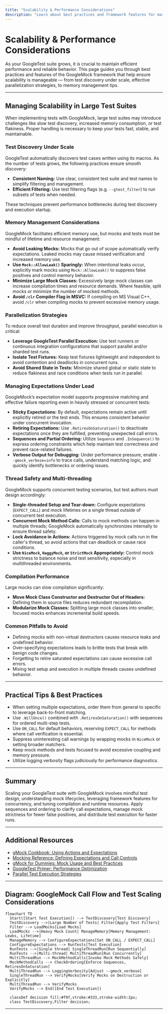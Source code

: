 ```yaml
---
title: "Scalability & Performance Considerations"
description: "Learn about best practices and framework features for maintaining performance and reliability as your test suite grows, including test discovery under scale, parallelization strategies, and memory management considerations."
---
```


# Scalability & Performance Considerations

As your GoogleTest suite grows, it is crucial to maintain efficient performance and reliable behavior. This page guides you through best practices and features of the GoogleMock framework that help ensure scalability is manageable — from test discovery under scale, effective parallelization strategies, to memory management tips.

---

## Managing Scalability in Large Test Suites

When implementing tests with GoogleMock, large test suites may introduce challenges like slow test discovery, increased memory consumption, or test flakiness. Proper handling is necessary to keep your tests fast, stable, and maintainable.

### Test Discovery Under Scale

GoogleTest automatically discovers test cases written using its macros. As the number of tests grows, the following practices ensure smooth discovery:

- **Consistent Naming:** Use clear, consistent test suite and test names to simplify filtering and management.
- **Efficient Filtering:** Use test filtering flags (e.g. `--gtest_filter`) to run subsets of tests when needed.

These techniques prevent performance bottlenecks during test discovery and execution startup.

### Memory Management Considerations

GoogleMock facilitates efficient memory use, but mocks and tests must be mindful of lifetime and resource management:

- **Avoid Leaking Mocks:** Mocks that go out of scope automatically verify expectations. Leaked mocks may cause missed verification and increased memory use.
- **Use `Mock::AllowLeak()` Sparingly:** When intentional leaks occur, explicitly mark mocks using `Mock::AllowLeak()` to suppress false positives and control memory behavior.
- **Minimize Large Mock Classes:** Excessively large mock classes can increase compilation times and resource demands. Where feasible, split mocks or minimize the number of mocked methods.
- **Avoid `/clr` Compiler Flag in MSVC:** If compiling on MS Visual C++, avoid `/clr` when compiling mocks to prevent excessive memory usage.

### Parallelization Strategies

To reduce overall test duration and improve throughput, parallel execution is critical:

- **Leverage GoogleTest Parallel Execution:** Use test runners or continuous integration configurations that support parallel and/or sharded test runs.
- **Isolate Test Fixtures:** Keep test fixtures lightweight and independent to avoid contention and deadlocks in concurrent runs.
- **Avoid Shared State in Tests:** Minimize shared global or static state to reduce flakiness and race conditions when tests run in parallel.

### Managing Expectations Under Load

GoogleMock’s expectation model supports progressive matching and effective failure reporting even in heavily stressed or concurrent tests:

- **Sticky Expectations:** By default, expectations remain active until explicitly retired or the test ends. This ensures consistent behavior under concurrent invocation.
- **Retiring Expectations:** Use `.RetiresOnSaturation()` to deactivate expectations once they are fulfilled, preventing unexpected call errors.
- **Sequences and Partial Ordering:** Utilize `Sequence` and `.InSequence()` to express ordering constraints which help maintain test correctness and prevent race-related failures.
- **Verbose Output for Debugging:** Under performance pressure, enable `--gmock_verbose=info` to trace calls, understand matching logic, and quickly identify bottlenecks or ordering issues.

### Thread Safety and Multi-threading

GoogleMock supports concurrent testing scenarios, but test authors must design accordingly:

- **Single-threaded Setup and Tear-down:** Configure expectations (`EXPECT_CALL`) and mock lifetimes on a single thread outside of concurrent test execution.
- **Concurrent Mock Method Calls:** Calls to mock methods can happen in multiple threads; GoogleMock automatically synchronizes internally to ensure thread safety.
- **Lock Avoidance in Actions:** Actions triggered by mock calls run in the caller's thread, so avoid actions that can deadlock or cause race conditions.
- **Use `NiceMock`, `NaggyMock`, or `StrictMock` Appropriately:** Control mock strictness to balance noise and test sensitivity, especially in multithreaded environments.

### Compilation Performance

Large mocks can slow compilation significantly:

- **Move Mock Class Constructor and Destructor Out of Headers:** Defining them in source files reduces redundant recompilation.
- **Modularize Mock Classes:** Splitting large mock classes into smaller, focused mocks enhances incremental build speeds.

### Common Pitfalls to Avoid

- Defining mocks with non-virtual destructors causes resource leaks and undefined behavior.
- Over-specifying expectations leads to brittle tests that break with benign code changes.
- Forgetting to retire saturated expectations can cause excessive call errors.
- Mixing test setup and execution in multiple threads causes undefined behavior.

---

## Practical Tips & Best Practices

- When setting multiple expectations, order them from general to specific to leverage back-to-front matching.
- Use `.WillOnce()` combined with `.RetiresOnSaturation()` with sequences for ordered multi-step tests.
- Use `ON_CALL` for default behaviors, reserving `EXPECT_CALL` for methods where call verification is essential.
- Suppress uninteresting call warnings by wrapping mocks in `NiceMock` or setting broader matchers.
- Keep mock methods and tests focused to avoid excessive coupling and memory pressure.
- Utilize logging verbosity flags judiciously for performance diagnostics.

---

## Summary

Scaling your GoogleTest suite with GoogleMock involves mindful test design, understanding mock lifecycles, leveraging framework features for concurrency, and tuning compilation and runtime resources. Apply sequences and ordering to clarify call expectations, manage mock strictness for fewer false positives, and distribute test execution for faster runs.

---

## Additional Resources

- [gMock Cookbook: Using Actions and Expectations](https://google.github.io/googletest/gmock_cook_book.html#actions)
- [Mocking Reference: Defining Expectations and Call Controls](https://google.github.io/googletest/reference/mocking.html#EXPECT_CALL)
- [gMock for Dummies: Mock Usage and Best Practices](https://google.github.io/googletest/gmock_for_dummies.html)
- [GoogleTest Primer: Performance Optimization](https://google.github.io/googletest/guides/performance-optimization.html)
- [Parallel Test Execution Strategies](https://google.github.io/googletest/guides/real-world-integration/performance-optimization.html#parallelization-strategies)

---

## Diagram: GoogleMock Call Flow and Test Scaling Considerations
```mermaid
flowchart TD
  Start([Start Test Execution]) --> TestDiscovery[Test Discovery]
  TestDiscovery -->|Large Number of Tests| Filter[Apply Test Filters]
  Filter --> LoadMocks[Load Mocks]
  LoadMocks -->|Heavy Mock Count| ManageMemory[Memory Management: Leaks, Lifetime]
  ManageMemory --> ConfigureExpectations[Set ON_CALL / EXPECT_CALL]
  ConfigureExpectations --> RunTests[Test Execution]
  RunTests -->|Single thread| SingleThreadRun[Run Sequentially]
  RunTests -->|Multi-thread| MultiThreadRun[Run Concurrently]
  MultiThreadRun --> MockMethodCalls[Invoke Mock Methods Safely]
  MockMethodCalls --> CheckOrdering[Enforce Sequences, RetiresOnSaturation]
  MultiThreadRun --> LoggingVerbosity[Adjust --gmock_verbose]
  SingleThreadRun --> VerifyMocks[Verify Mocks on Destruction or Explicitly]
  MultiThreadRun --> VerifyMocks
  VerifyMocks --> End([End Test Execution])

  classDef decision fill:#f9f,stroke:#333,stroke-width:2px;
  class TestDiscovery,Filter decision;
```

---